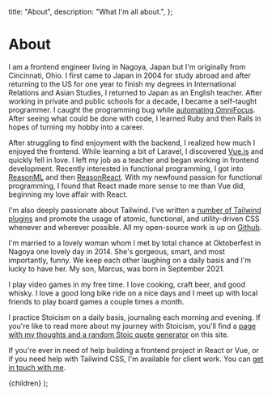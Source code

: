   title: "About",
  description: "What I'm all about.",
};

# About

I am a frontend engineer living in Nagoya, Japan but I'm originally from
Cincinnati, Ohio. I first came to Japan in 2004 for study abroad and after
returning to the US for one year to finish my degrees in International
Relations and Asian Studies, I returned to Japan as an English teacher. After
working in private and public schools for a decade, I became a self-taught
programmer. I caught the programming bug while [automating
OmniFocus](/focusing). After seeing what could be done with code, I learned
Ruby and then Rails in hopes of turning my hobby into a career.

After struggling to find enjoyment with the backend, I realized how much I
enjoyed the frontend. While learning a bit of Laravel, I discovered
[Vue.js](https://vuejs.org) and quickly fell in love. I left my job as a
teacher and began working in frontend development. Recently interested in
functional programming, I got into [ReasonML](https://reasonml.github.io) and
then [ReasonReact](https://reasonml.github.io/reason-react/). With my newfound
passion for functional programming, I found that React made more sense to me
than Vue did, beginning my love affair with React.

I'm also deeply passionate about Tailwind. I've written a [number of Tailwind
plugins](https://github.com/brandonpittman/tailwindcss-plugin-fancy) and
promote the usage of atomic, functional, and utility-driven CSS whenever and
wherever possible. All my open-source work is up on
[Github](https://github.com/brandonpittman).

I'm married to a lovely woman whom I met by total chance at Oktoberfest in
Nagoya one lovely day in 2014. She's gorgeous, smart, and most importantly,
funny. We keep each other laughing on a daily basis and I'm lucky to have her.
My son, Marcus, was born in September 2021.

I play video games in my free time. I love cooking, craft beer, and good
whisky. I love a good long bike ride on a nice days and I meet up with local
friends to play board games a couple times a month.

I practice Stoicism on a daily basis, journaling each morning and evening. If
you're like to read more about my journey with Stoicism, you'll find a [page
with my thoughts and a random Stoic quote generator](/stoic) on this site.

If you're ever in need of help building a frontend project in React or Vue, or
if you need help with Tailwind CSS, I'm available for client work. You can [get
in touch with me](emailto:hey@blp.is).

  <Layout className="prose sm:prose-lg dark:prose-dark" meta={meta}>
    {children}
  </Layout>
);
